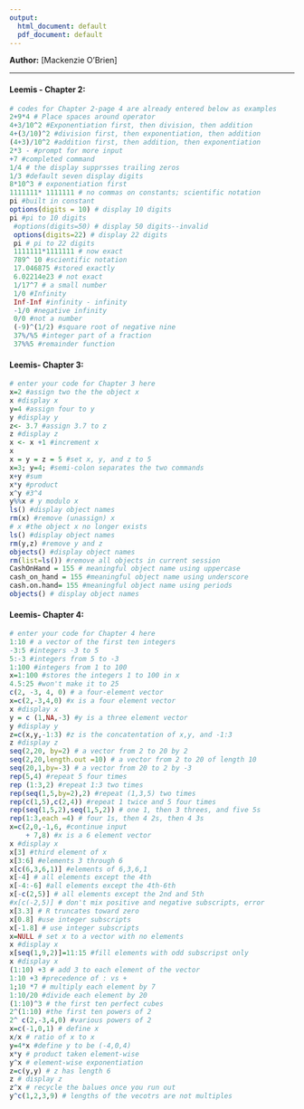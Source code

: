 ```yaml
---
output:
  html_document: default
  pdf_document: default
---
```

**Author:** [Mackenzie O'Brien]

* * *

#### Leemis - Chapter 2: 

```r
# codes for Chapter 2-page 4 are already entered below as examples
2+9*4 # Place spaces around operator
4+3/10^2 #Exponentiation first, then division, then addition
4+(3/10)^2 #division first, then exponentiation, then addition
(4+3)/10^2 #addition first, then addition, then exponentiation
2*3 - #prompt for more input
+7 #completed command 
1/4 # the display supprsses trailing zeros
1/3 #default seven display digits
8*10^3 # exponentiation first
1111111* 1111111 # no commas on constants; scientific notation
pi #built in constant
options(digits = 10) # display 10 digits
pi #pi to 10 digits
 #options(digits=50) # display 50 digits--invalid
 options(digits=22) # display 22 digits
 pi # pi to 22 digits
 1111111*1111111 # now exact
 789^ 10 #scientific notation
 17.046875 #stored exactly
 6.02214e23 # not exact
 1/17^7 # a small number
 1/0 #Infinity
 Inf-Inf #infinity - infinity
 -1/0 #negative infinity
 0/0 #not a number
 (-9)^(1/2) #square root of negative nine
 37%/%5 #integer part of a fraction
 37%%5 #remainder function
```

#### Leemis- Chapter 3:

```r
# enter your code for Chapter 3 here
x=2 #assign two the the object x
x #display x
y=4 #assign four to y
y #display y
z<- 3.7 #assign 3.7 to z
z #display z
x <- x +1 #increment x
x
x = y = z = 5 #set x, y, and z to 5
x=3; y=4; #semi-colon separates the two commands
x+y #sum
x*y #product
x^y #3^4
y%%x # y modulo x
ls() #display object names
rm(x) #remove (unassign) x
# x #the object x no longer exists
ls() #display object names
rm(y,z) #remove y and z
objects() #display object names
rm(list=ls()) #remove all objects in current session
CashOnHand = 155 # meaningful object name using uppercase
cash_on_hand = 155 #meaningful object name using underscore
cash.on.hand= 155 #meaningful object name using periods
objects() # display object names
```

#### Leemis- Chapter 4:

```r
# enter your code for Chapter 4 here
1:10 # a vector of the first ten integers
-3:5 #integers -3 to 5
5:-3 #integers from 5 to -3
1:100 #integers from 1 to 100
x=1:100 #stores the integers 1 to 100 in x
4.5:25 #won't make it to 25
c(2, -3, 4, 0) # a four-element vector
x=c(2,-3,4,0) #x is a four element vector
x #display x
y = c (1,NA,-3) #y is a three element vector
y #display y
z=c(x,y,-1:3) #z is the concatentation of x,y, and -1:3
z #display z
seq(2,20, by=2) # a vector from 2 to 20 by 2
seq(2,20,length.out =10) # a vector from 2 to 20 of length 10
seq(20,1,by=-3) # a vector from 20 to 2 by -3
rep(5,4) #repeat 5 four times
rep (1:3,2) #repeat 1:3 two times
rep(seq(1,5,by=2),2) #repeat (1,3,5) two times
rep(c(1,5),c(2,4)) #repeat 1 twice and 5 four times
rep(seq(1,5,2),seq(1,5,2)) # one 1, then 3 threes, and five 5s
rep(1:3,each =4) # four 1s, then 4 2s, then 4 3s
x=c(2,0,-1,6, #continue input
    + 7,8) #x is a 6 element vector
x #display x
x[3] #third element of x
x[3:6] #elements 3 through 6
x[c(6,3,6,1)] #elements of 6,3,6,1
x[-4] # all elements except the 4th
x[-4:-6] #all elements except the 4th-6th
x[-c(2,5)] # all elements except the 2nd and 5th
#x[c(-2,5)] # don't mix positive and negative subscripts, error
x[3.3] # R truncates toward zero
x[0.8] #use integer subscripts
x[-1.8] # use integer subscripts
x=NULL # set x to a vector with no elements
x #display x
x[seq(1,9,2)]=11:15 #fill elements with odd subscripst only
x #display x
(1:10) +3 # add 3 to each element of the vector
1:10 +3 #precedence of : vs +
1;10 *7 # multiply each element by 7
1:10/20 #divide each element by 20
(1:10)^3 # the first ten perfect cubes
2^(1:10) #the first ten powers of 2
2^ c(2,-3,4,0) #various powers of 2
x=c(-1,0,1) # define x
x/x # ratio of x to x
y=4*x #define y to be (-4,0,4)
x*y # product taken element-wise
y^x # element-wise exponentiation
z=c(y,y) # z has length 6
z # display z
z^x # recycle the balues once you run out
y^c(1,2,3,9) # lengths of the vecotrs are not multiples

```


